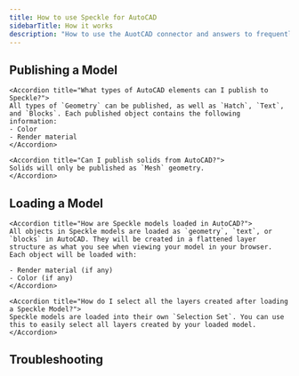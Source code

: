 ```yaml
---
title: How to use Speckle for AutoCAD
sidebarTitle: How it works
description: "How to use the AuotCAD connector and answers to frequently asked questions"
---
```


## Publishing a Model

<AccordionGroup>

    <Accordion title="What types of AutoCAD elements can I publish to Speckle?">
    All types of `Geometry` can be published, as well as `Hatch`, `Text`, and `Blocks`. Each published object contains the following information:
    - Color
    - Render material
    </Accordion>

    <Accordion title="Can I publish solids from AutoCAD?">
    Solids will only be published as `Mesh` geometry.
    </Accordion>

</AccordionGroup>

## Loading a Model

<AccordionGroup>

    <Accordion title="How are Speckle models loaded in AutoCAD?">
    All objects in Speckle models are loaded as `geometry`, `text`, or `blocks` in AutoCAD. They will be created in a flattened layer structure as what you see when viewing your model in your browser. Each object will be loaded with:
    
    - Render material (if any)
    - Color (if any)
    </Accordion>

    <Accordion title="How do I select all the layers created after loading a Speckle Model?">
    Speckle models are loaded into their own `Selection Set`. You can use this to easily select all layers created by your loaded model.
    </Accordion>

</AccordionGroup>

## Troubleshooting


<ConnectorTroubleshooting app="AutoCAD" />
